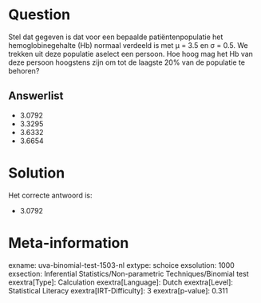 Question
========

Stel dat gegeven is dat voor een bepaalde patiëntenpopulatie het
hemoglobinegehalte (Hb) normaal verdeeld is met μ = 3.5 en σ = 0.5. We
trekken uit deze populatie aselect een persoon. Hoe hoog mag het Hb van
deze persoon hoogstens zijn om tot de laagste 20% van de populatie te
behoren?

Answerlist
----------

* 3.0792
* 3.3295
* 3.6332
* 3.6654

Solution
========

Het correcte antwoord is: 

* 3.0792

Meta-information
================
exname: uva-binomial-test-1503-nl
extype: schoice
exsolution: 1000
exsection: Inferential Statistics/Non-parametric Techniques/Binomial test
exextra[Type]: Calculation
exextra[Language]: Dutch
exextra[Level]: Statistical Literacy
exextra[IRT-Difficulty]: 3
exextra[p-value]: 0.311
